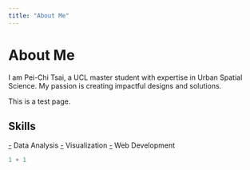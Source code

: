 ```yaml
---
title: "About Me"
---
```


# About Me

I am Pei-Chi Tsai, a UCL master student with expertise in Urban Spatial Science. My passion is creating impactful designs and solutions.

This is a test page.

## Skills

[-]{.underline} Data Analysis [-]{.underline} Visualization [-]{.underline} Web Development

```r
1 + 1
```

